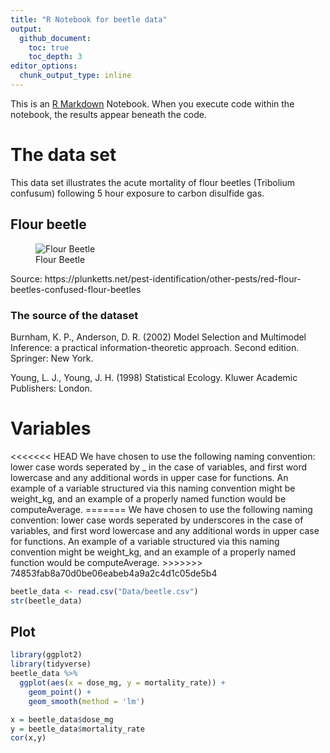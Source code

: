 ```yaml
---
title: "R Notebook for beetle data"
output: 
  github_document:
    toc: true
    toc_depth: 3
editor_options:
  chunk_output_type: inline
---
```


This is an [R Markdown](http://rmarkdown.rstudio.com) Notebook. When you execute code within the notebook, the results appear beneath the code. 

# The data set
This data set illustrates the acute mortality of flour beetles (Tribolium confusum) following 5 hour exposure to carbon disulfide gas.

## Flour beetle

![Flour Beetle](Graphics/Red-flour-beetle.jpg)

Source: https://plunketts.net/pest-identification/other-pests/red-flour-beetles-confused-flour-beetles

### The source of the dataset
Burnham, K. P., Anderson, D. R. (2002) Model Selection and Multimodel Inference: a practical information-theoretic approach. Second edition. Springer: New York.

Young, L. J., Young, J. H. (1998) Statistical Ecology. Kluwer Academic Publishers: London.

# Variables

<<<<<<< HEAD
We have chosen to use the following naming convention: lower case words seperated by _ in the case of variables, and first word lowercase and any additional words in upper case for functions. An example of a variable structured via this naming convention might be weight_kg, and an example of a properly named function would be computeAverage.
=======
We have chosen to use the following naming convention: lower case words seperated by underscores in the case of variables, and first word lowercase and any additional words in upper case for functions. An example of a variable structured via this naming convention might be weight_kg, and an example of a properly named function would be computeAverage.
>>>>>>> 74853fab8a70d0be06eabeb4a9a2c4d1c05de5b4

```r
beetle_data <- read.csv("Data/beetle.csv")
str(beetle_data)
```

## Plot
```r
library(ggplot2)
library(tidyverse)
beetle_data %>%
  ggplot(aes(x = dose_mg, y = mortality_rate)) +
    geom_point() +
    geom_smooth(method = 'lm')

```

```r
x = beetle_data$dose_mg
y = beetle_data$mortality_rate
cor(x,y)
```

